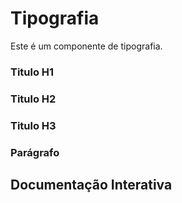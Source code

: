 

<Meta of={Story} />

# Tipografia

Este é um componente de tipografia.

### Titulo H1

<Canvas of={Story.TextHeadingH1} layout="centered" />

### Titulo H2

<Canvas of={Story.TextHeadingH2} layout="centered" />

### Titulo H3

<Canvas of={Story.TextHeadingH3} layout="centered" />

### Parágrafo

<Canvas of={Story.TextParagraph} layout="centered" />

## Documentação Interativa

<Primary />
<Controls />
